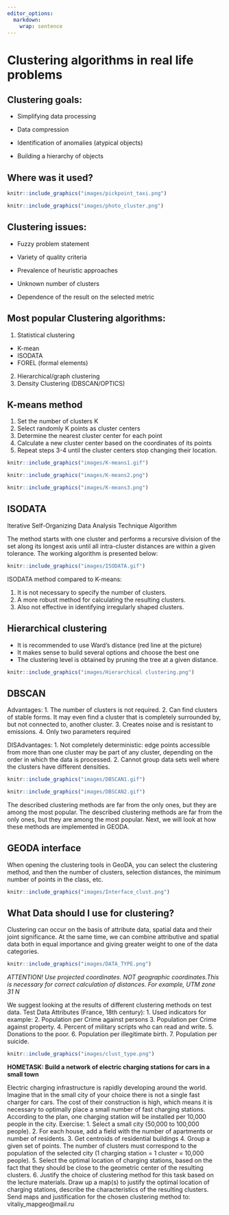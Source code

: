```yaml
---
editor_options: 
  markdown: 
    wrap: sentence
---
```


# Clustering algorithms in real life problems

## Clustering goals:

-   Simplifying data processing

-   Data compression

-   Identification of anomalies (atypical objects)

-   Building a hierarchy of objects

## Where was it used?

```r
knitr::include_graphics("images/pickpoint_taxi.png")
```

```r
knitr::include_graphics("images/photo_cluster.png")
```

## Clustering issues:

-   Fuzzy problem statement

-   Variety of quality criteria

-   Prevalence of heuristic approaches

-   Unknown number of clusters

-   Dependence of the result on the selected metric

## Most popular Clustering algorithms:

1.  Statistical clustering

-   K-mean
-   ISODATA
-   FOREL (formal elements)

2.  Hierarchical/graph clustering
3.  Density Clustering (DBSCAN/OPTICS)

## K-means method

1.  Set the number of clusters K
2.  Select randomly K points as cluster centers
3.  Determine the nearest cluster center for each point
4.  Calculate a new cluster center based on the coordinates of its points
5.  Repeat steps 3-4 until the cluster centers stop changing their location.

```r
knitr::include_graphics("images/K-means1.gif")
```

```r
knitr::include_graphics("images/K-means2.png")
```

```r
knitr::include_graphics("images/K-means3.png")
```

## ISODATA

Iterative Self-Organizing Data Analysis Technique Algorithm

The method starts with one cluster and performs a recursive division of the set along its longest axis until all intra-cluster distances are within a given tolerance.
The working algorithm is presented below:

```r
knitr::include_graphics("images/ISODATA.gif")
```

ISODATA method compared to K-means:

1.  It is not necessary to specify the number of clusters.
2.  A more robust method for calculating the resulting clusters.
3.  Also not effective in identifying irregularly shaped clusters.

## Hierarchical clustering

-   It is recommended to use Ward's distance (red line at the picture)
-   It makes sense to build several options and choose the best one
-   The clustering level is obtained by pruning the tree at a given distance.

```r
knitr::include_graphics("images/Hierarchical clustering.png")
```

## DBSCAN

Advantages: 1.
The number of clusters is not required.
2.
Can find clusters of stable forms.
It may even find a cluster that is completely surrounded by, but not connected to, another cluster.
3.
Creates noise and is resistant to emissions.
4.
Only two parameters required

DISAdvantages: 1.
Not completely deterministic: edge points accessible from more than one cluster may be part of any cluster, depending on the order in which the data is processed.
2.
Cannot group data sets well where the clusters have different densities.

```r
knitr::include_graphics("images/DBSCAN1.gif")
```

```r
knitr::include_graphics("images/DBSCAN2.gif")
```

The described clustering methods are far from the only ones, but they are among the most popular.
The described clustering methods are far from the only ones, but they are among the most popular.
Next, we will look at how these methods are implemented in GEODA.

## GEODA interface

When opening the clustering tools in GeoDA, you can select the clustering method, and then the number of clusters, selection distances, the minimum number of points in the class, etc.

```r
knitr::include_graphics("images/Interface_clust.png")
```

## What Data should I use for clustering?

Clustering can occur on the basis of attribute data, spatial data and their joint significance.
At the same time, we can combine attributive and spatial data both in equal importance and giving greater weight to one of the data categories.

```r
knitr::include_graphics("images/DATA_TYPE.png")
```

*ATTENTION! Use projected coordinates. NOT geographic coordinates.This is necessary for correct calculation of distances. For example, UTM zone 31 N*

We suggest looking at the results of different clustering methods on test data.
Test Data Attributes (France, 18th century): 
1. Used indicators for example:
2. Population per Crime against persons
3. Population per Crime against property. 
4. Percent of military scripts who can read and write. 
5. Donations to the poor. 
6. Population per illegitimate birth. 
7. Population per suicide.

```r
knitr::include_graphics("images/clust_type.png")
```

**HOMETASK: Build a network of electric charging stations for cars in a small town**

Electric charging infrastructure is rapidly developing around the world. Imagine that in the small city of your choice there is not a single fast charger for cars. The cost of their construction is high, which means it is necessary to optimally place a small number of fast charging stations. According to the plan, one charging station will be installed per 10,000 people in the city.
Exercise:
1. Select a small city (50,000 to 100,000 people).
2. For each house, add a field with the number of apartments or number of residents.
3. Get centroids of residential buildings
4. Group a given set of points. The number of clusters must correspond to the population of the selected city (1 charging station = 1 cluster = 10,000 people).
5. Select the optimal location of charging stations, based on the fact that they should be close to the geometric center of the resulting clusters.
6. Justify the choice of clustering method for this task based on the lecture materials. Draw up a map(s) to justify the optimal location of charging stations, describe the characteristics of the resulting clusters.
Send maps and justification for the chosen clustering method to: vitaliy_mapgeo@mail.ru